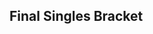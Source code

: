{{DISPLAYTITLE:DreamHack London 2015: Singles Bracket}}{{SetGame|melee}}
{{tabs static
|name1=Overview
|link1=DreamHack/2015/London
|name3=Singles Bracket
|link3=DreamHack/2015/London/Singles Bracket
|name2=Singles Pools
|link2=DreamHack/2015/London/Singles Pools
|This=3
}}
{{:DreamHack/2015/London/Singles Bracket/Winners}}
{{:DreamHack/2015/London/Singles Bracket/Losers}}
<onlyinclude>
==Final Singles Bracket==
{{DEFinalSmwBracket
|tourneylink=DreamHack/2015/London
|tourneyname=DreamHack London 2015
|l1placement=4
|r2placement=3
|r3loserplacement=2
|r3winnerplacement=1

<!-- FROM WINNERS -->
|r1m1p1=Armada |r1m1p1flag=se |r1m1p1score=3
|r1m1p2=Westballz |r1m1p2flag=us |r1m1p2score=0
|r1m1win=1
|r1m1p1char1=peach |r1m1p1stock1=3 |r1m1p2char1=falco |r1m1p2stock1=0 |r1m1win1=1 |r1m1stage1=Fountain of Dreams 
|r1m1p1char2=peach |r1m1p1stock2=2 |r1m1p2char2=cf |r1m1p2stock2=0 |r1m1win2=1 |r1m1stage2=Pokémon Stadium
|r1m1p1char3=peach |r1m1p1stock3=3 |r1m1p2char3=falco |r1m1p2stock3=0 |r1m1win3=1 |r1m1stage3=Yoshi's Story
|r1m1p1char4= |r1m1p1stock4= |r1m1p2char4= |r1m1p2stock4= |r1m1win4= |r1m1stage4=
|r1m1p1char5= |r1m1p1stock5= |r1m1p2char5= |r1m1p2stock5= |r1m1win5= |r1m1stage5=
|r1m1date=
|r1m1finished=
|r1m1details={{BracketMatchDetails
|vod=https://www.youtube.com/watch?v=KZImeeaFUQU
|preview= 
|lrthread=
|interview=
|recap=
|comment=
|live=
}}

<!-- FROM LOSERS -->
|l1m1p1=Tekk |l1m1p1flag=fr |l1m1p1score=0
|l1m1p2=Ice |l1m1p2flag=de |l1m1p2score=3
|l1m1win=2
|l1m1p1char1=puff |l1m1p1stock1=0 |l1m1p2char1=fox |l1m1p2stock1=3 |l1m1win1=2 |l1m1stage1=Battlefield
|l1m1p1char2=puff |l1m1p1stock2=0 |l1m1p2char2=fox |l1m1p2stock2=3 |l1m1win2=2 |l1m1stage2=Fountain of Dreams
|l1m1p1char3=puff |l1m1p1stock3=0 |l1m1p2char3=fox |l1m1p2stock3=2 |l1m1win3=2 |l1m1stage3=Fountain of Dreams
|l1m1p1char4= |l1m1p1stock4= |l1m1p2char4= |l1m1p2stock4= |l1m1win4= |l1m1stage4=
|l1m1p1char5= |l1m1p1stock5= |l1m1p2char5= |l1m1p2stock5= |l1m1win5= |l1m1stage5=
|l1m1date=
|l1m1finished=
|l1m1details={{BracketMatchDetails
|vod=https://www.youtube.com/watch?v=mwK_lbXtVAQ
|preview= 
|lrthread=
|interview=
|recap=
|comment=
|live=
}}

<!-- LOSERS FINALS -->
|r2m1p1=Westballz |r2m1p1flag=us |r2m1p1score=3
|r2m1p2=Ice |r2m1p2flag=de |r2m1p2score=0
|r2m1win=1
|r2m1p1char1=falco |r2m1p1stock1=2 |r2m1p2char1=fox |r2m1p2stock1=0 |r2m1win1=1 |r2m1stage1=Final Destination 
|r2m1p1char2=falco |r2m1p1stock2=1 |r2m1p2char2=fox |r2m1p2stock2=0 |r2m1win2=1 |r2m1stage2=Dream Land
|r2m1p1char3=falco |r2m1p1stock3=2 |r2m1p2char3=fox |r2m1p2stock3=0 |r2m1win3=1 |r2m1stage3=Dream Land
|r2m1p1char4= |r2m1p1stock4= |r2m1p2char4= |r2m1p2stock4= |r2m1win4= |r2m1stage4=
|r2m1p1char5= |r2m1p1stock5= |r2m1p2char5= |r2m1p2stock5= |r2m1win5= |r2m1stage5=
|r2m1date=
|r2m1finished=
|r2m1details={{BracketMatchDetails
|vod=https://www.youtube.com/watch?v=w8s_h0m3V3w
|preview= 
|lrthread=
|interview=
|recap=
|comment=
|live=
}}

<!-- GRAND FINALS -->
|r3m1p1=Armada |r3m1p1flag=se |r3m1p1score=3 
|r3m1p2=Westballz |r3m1p2flag=us |r3m1p2score=0 
|r3m1win=1
|r3m1p1char1=peach |r3m1p1stock1=2 |r3m1p2char1=falco |r3m1p2stock1=0 |r3m1win1=1 |r3m1stage1=Fountain of Dreams 
|r3m1p1char2=peach |r3m1p1stock2=4 |r3m1p2char2=falco |r3m1p2stock2=0 |r3m1win2=1 |r3m1stage2=Yoshi's Story
|r3m1p1char3=peach |r3m1p1stock3=2 |r3m1p2char3=cf |r3m1p2stock3=0 |r3m1win3=1 |r3m1stage3=Pokémon Stadium
|r3m1p1char4= |r3m1p1stock4= |r3m1p2char4= |r3m1p2stock4= |r3m1win4= |r3m1stage4=
|r3m1p1char5= |r3m1p1stock5= |r3m1p2char5= |r3m1p2stock5= |r3m1win5= |r3m1stage5=
|export_score=true
|r3m1date=
|r3m1finished=
|r3m1details={{BracketMatchDetails
|vod=https://www.youtube.com/watch?v=GqE6oSpQp0g
|preview= 
|lrthread=
|interview=https://www.youtube.com/watch?v=dCAIZny6wnQ
|recap=
|comment=
|live=
}}
}}
</onlyinclude>
